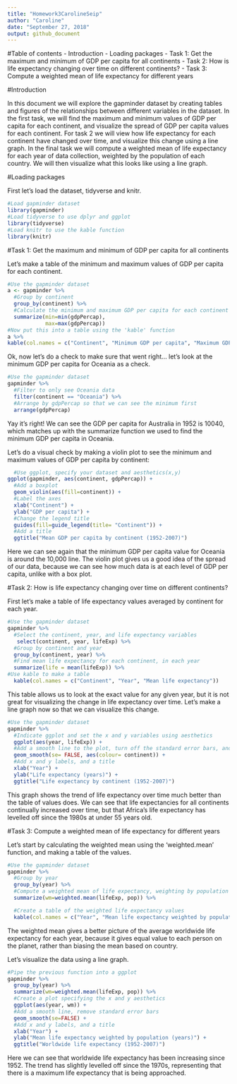 ```yaml
---
title: "Homework3CarolineSeip"
author: "Caroline"
date: "September 27, 2018"
output: github_document
---
```


#Table of contents
- Introduction
- Loading packages
- Task 1: Get the maximum and minimum of GDP per capita for all continents
- Task 2: How is life expectancy changing over time on different continents?
- Task 3: Compute a weighted mean of life expectancy for different years

#Introduction

In this document we will explore the gapminder dataset by creating tables and figures of the relationships between different variables in the dataset. In the first task, we will find the maximum and minimum values of GDP per capita for each continent, and visualize the spread of GDP per capita values for each continent. For task 2 we will view how life expectancy for each continent have changed over time, and visualize this change using a line graph. In the final task we will compute a weighted mean of life expectancy for each year of data collection, weighted by the population of each country. We will then visualize what this looks like using a line graph.

#Loading packages

First let's load the dataset, tidyverse and knitr.

```r
#Load gapminder dataset
library(gapminder)
#Load tidyverse to use dplyr and ggplot
library(tidyverse)
#Load knitr to use the kable function
library(knitr)
```

#Task 1: Get the maximum and minimum of GDP per capita for all continents

Let's make a table of the minimum and maximum values of GDP per capita for each continent.

```r
#Use the gapminder dataset
a <- gapminder %>% 
  #Group by continent
  group_by(continent) %>%
  #Calculate the minimum and maximum GDP per capita for each continent
  summarize(min=min(gdpPercap),
            max=max(gdpPercap))
#Now put this into a table using the 'kable' function
a %>% 
kable(col.names = c("Continent", "Minimum GDP per capita", "Maximum GDP per capita"))
```

Ok, now let's do a check to make sure that went right... let's look at the minimum GDP per capita for Oceania as a check.

```r
#Use the gapminder dataset
gapminder %>% 
  #Filter to only see Oceania data
  filter(continent == "Oceania") %>% 
  #Arrange by gdpPercap so that we can see the minimum first
  arrange(gdpPercap)
```

Yay it's right! We can see the GDP per capita for Australia in 1952 is 10040, which matches up with the summarize function we used to find the minimum GDP per capita in Oceania.

Let's do a visual check by making a violin plot to see the minimum and maximum values of GDP per capita by continent:

```r
  #Use ggplot, specify your dataset and aesthetics(x,y)
ggplot(gapminder, aes(continent, gdpPercap)) +
  #Add a boxplot
  geom_violin(aes(fill=continent)) +
  #Label the axes
  xlab("Continent") +
  ylab("GDP per capita") +
  #Change the legend title
  guides(fill=guide_legend(title= "Continent")) +
  #Add a title
  ggtitle("Mean GDP per capita by continent (1952-2007)")
```

Here we can see again that the minimum GDP per capita value for Oceania is around the 10,000 line. The violin plot gives us a good idea of the spread of our data, because we can see how much data is at each level of GDP per capita, unlike with a box plot.

#Task 2: How is life expectancy changing over time on different continents?

First let's make a table of life expectancy values averaged by continent for each year.

```r
#Use the gapminder dataset
gapminder %>% 
  #Select the continent, year, and life expectancy variables
   select(continent, year, lifeExp) %>% 
  #Group by continent and year
  group_by(continent, year) %>% 
  #Find mean life expectancy for each continent, in each year
  summarize(life = mean(lifeExp)) %>% 
#Use kable to make a table
  kable(col.names = c("Continent", "Year", "Mean life expectancy"))
```

This table allows us to look at the exact value for any given year, but it is not great for visualizing the change in life expectancy over time. Let's make a line graph now so that we can visualize this change.

```r
#Use the gapminder dataset
gapminder %>%
  #Indicate ggplot and set the x and y variables using aesthetics
  ggplot(aes(year, lifeExp)) +
  #Add a smooth line to the plot, turn off the standard error bars, and colour the lines by continent
  geom_smooth(se= FALSE, aes(colour= continent)) +
  #Add x and y labels, and a title
  xlab("Year") +
  ylab("Life expectancy (years)") +
  ggtitle("Life expectancy by continent (1952-2007)")
```

This graph shows the trend of life expectancy over time much better than the table of values does. We can see that life expectancies for all continents continually increased over time, but that Africa's life expectancy has levelled off since the 1980s at under 55 years old.

#Task 3: Compute a weighted mean of life expectancy for different years

Let's start by calculating the weighted mean using the 'weighted.mean' function, and making a table of the values.

```r
#Use the gapminder dataset
gapminder %>% 
  #Group by year
  group_by(year) %>% 
  #Compute a weighted mean of life expectancy, weighting by population
  summarize(wm=weighted.mean(lifeExp, pop)) %>% 

  #Create a table of the weighted life expectancy values
  kable(col.names = c("Year", "Mean life expectancy weighted by population (years)"))
```

The weighted mean gives a better picture of the average worldwide life expectancy for each year, because it gives equal value to each person on the planet, rather than biasing the mean based on country.

Let's visualize the data using a line graph. 
```r
#Pipe the previous function into a ggplot
gapminder %>% 
  group_by(year) %>% 
  summarize(wm=weighted.mean(lifeExp, pop)) %>% 
  #Create a plot specifying the x and y aesthetics
  ggplot(aes(year, wm)) +
  #Add a smooth line, remove standard error bars
  geom_smooth(se=FALSE) +
  #Add x and y labels, and a title
  xlab("Year") +
  ylab("Mean life expectancy weighted by population (years)") +
  ggtitle("Worldwide life expectancy (1952-2007)")
```

Here we can see that worldwide life expectancy has been increasing since 1952. The trend has slightly levelled off since the 1970s, representing that there is a maximum life expectancy that is being approached.
